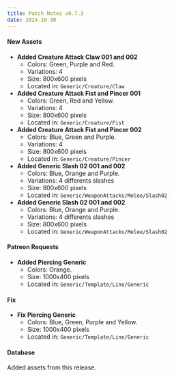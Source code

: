 ```yaml
---
title: Patch Notes v0.7.3
date: 2024-10-30
---
```

#### New Assets
- **Added Creature Attack Claw 001 and 002**  
    - Colors: Green, Purple and Red.  
    - Variations: 4  
    - Size: 800x600 pixels  
    - Located in: ``Generic/Creature/Claw``
- **Added Creature Attack Fist and Pincer 001**  
    - Colors: Green, Red and Yellow.  
    - Variations: 4  
    - Size: 800x600 pixels  
    - Located in: ``Generic/Creature/Fist``
- **Added Creature Attack Fist and Pincer 002**  
    - Colors: Blue, Green and Purple.  
    - Variations: 4  
    - Size: 800x600 pixels  
    - Located in: ``Generic/Creature/Pincer``
- **Added Generic Slash 02 001 and 002**  
    - Colors: Blue, Orange and Purple.  
    - Variations: 4 differents slashes  
    - Size: 800x600 pixels  
    - Located in: ``Generic/WeaponAttacks/Melee/Slash02``
- **Added Generic Slash 02 001 and 002**  
    - Colors: Blue, Orange and Purple.  
    - Variations: 4 differents slashes  
    - Size: 800x600 pixels  
    - Located in: ``Generic/WeaponAttacks/Melee/Slash02``
#### Patreon Requests
- **Added Piercing Generic**  
    - Colors: Orange.  
    - Size: 1000x400 pixels  
    - Located in: ``Generic/Template/Line/Generic``
#### Fix
- **Fix Piercing Generic**  
    - Colors: Blue, Green, Purple and Yellow.  
    - Size: 1000x400 pixels  
    - Located in: ``Generic/Template/Line/Generic``
#### Database
Added assets from this release.







